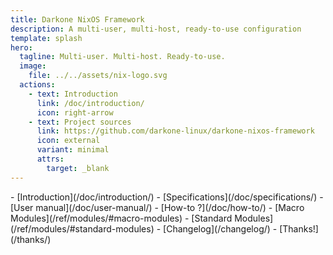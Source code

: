 ```yaml
---
title: Darkone NixOS Framework
description: A multi-user, multi-host, ready-to-use configuration
template: splash
hero:
  tagline: Multi-user. Multi-host. Ready-to-use.
  image:
    file: ../../assets/nix-logo.svg
  actions:
    - text: Introduction
      link: /doc/introduction/
      icon: right-arrow
    - text: Project sources
      link: https://github.com/darkone-linux/darkone-nixos-framework
      icon: external
      variant: minimal
      attrs:
        target: _blank
---
```



<CardGrid stagger>
  <Card title="Documentation" icon="information">
    - [Introduction](/doc/introduction/)
    - [Specifications](/doc/specifications/)
    - [User manual](/doc/user-manual/)
    - [How-to ?](/doc/how-to/)
  </Card>
  <Card title="References" icon="open-book">
    - [Macro Modules](/ref/modules/#macro-modules)
    - [Standard Modules](/ref/modules/#standard-modules)
  </Card>
  <Card title="Informations" icon="rocket">
    - [Changelog](/changelog/)
    - [Thanks!](/thanks/)
  </Card>
</CardGrid>
